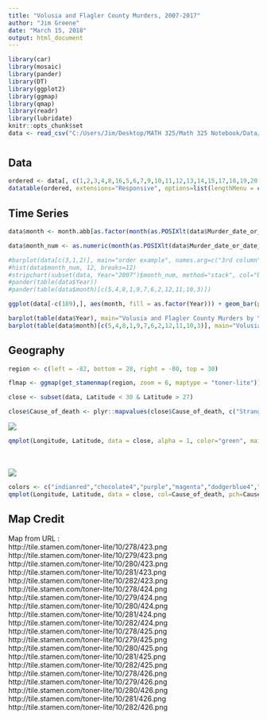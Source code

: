 ```yaml
---
title: "Volusia and Flagler County Murders, 2007-2017"
author: "Jim Greene"
date: "March 15, 2018"
output: html_document
---
```


```r
library(car)
library(mosaic)
library(pander)
library(DT)
library(ggplot2)
library(ggmap)
library(qmap)
library(readr)
library(lubridate)
knitr::opts_chunk$set
data <- read_csv("C:/Users/Jim/Desktop/MATH 325/Math 325 Notebook/Data/murder.csv")
```

# {.tabset .tabset-fade}

## Data
```r
ordered <- data[, c(1,2,3,4,8,16,5,6,7,9,10,11,12,13,14,15,17,18,19,20,21,22,23,24,25,26,27,28)]
datatable(ordered, extensions="Responsive", options=list(lengthMenu = c(10,30,100,204)))
```


## Time Series
```r
data$month <- month.abb[as.factor(month(as.POSIXlt(data$Murder_date_or_date_body_found, format="%m/%d/%y")))]

data$month_num <- as.numeric(month(as.POSIXlt(data$Murder_date_or_date_body_found, format="%m/%d/%y")))

#barplot(data[c(3,1,2)], main="order example", names.arg=c("3rd column", "1st column", "2nd column"))
#hist(data$month_num, 12, breaks=12)
#stripchart(subset(data, Year="2007")$month_num, method="stack", col="black", pch=16)
#pander(table(data$Year))
#pander(table(data$month)[c(5,4,8,1,9,7,6,2,12,11,10,3)])

ggplot(data[-c(189),], aes(month, fill = as.factor(Year))) + geom_bar(position='dodge', alpha = 1)+ scale_x_discrete(limits = month.abb) + xlab("Month") + ylab("Count") + ggtitle("Volusia and Flagler County Murders 2007-2017") + scale_fill_manual(values=c("coral","indianred","#440055","darkorange","chocolate4","dodgerblue4","#809000","#cc0000","darkgoldenrod2","deeppink2","#00dd00","cyan","darkmagenta","aquamarine3","black"), name = "Year")

barplot(table(data$Year), main="Volusia and Flagler County Murders by Year, 2007-2017")
barplot(table(data$month)[c(5,4,8,1,9,7,6,2,12,11,10,3)], main="Volusia and Flagler County Murders by Month, 2007-2017")#, main="Total count murders by month", xlab="Month")

```


## Geography
```r
region <- c(left = -82, bottom = 28, right = -80, top = 30)

flmap <- ggmap(get_stamenmap(region, zoom = 6, maptype = "toner-lite"))

close <- subset(data, Latitude < 30 & Latitude > 27)

close$Cause_of_death <- plyr::mapvalues(close$Cause_of_death, c("Strangled", "Blunt trauma"), c("Strangling", "Blunt force trauma"))
```

![](C:/Users/Jim/Desktop/MATH 325/Math 325 Notebook/Images/map_heat2.png)

```r
qmplot(Longitude, Latitude, data = close, alpha = 1, color="green", main="Flagler and Volusia County Murders, 2007 - 2017") + stat_density_2d(aes(fill = ..level..), geom = "polygon", alpha = .3, color = NA) + scale_fill_gradient("Density", low = "yellow", high = "red") + guides(alpha=FALSE)
```

</br></br>
![](C:/Users/Jim/Desktop/MATH 325/Math 325 Notebook/Images/map_types.png)

```r
colors <- c("indianred","chocolate4","purple","magenta","dodgerblue4","olivedrab","red","coral","darkgoldenrod2","deeppink1","green","cyan","darkmagenta","aquamarine3","darkorange","black")
qmplot(Longitude, Latitude, data = close, col=Cause_of_death, pch=Cause_of_death, alpha=0.3, legend="none", main="Flagler and Volusia County Murders, 2007 - 2017") + scale_color_manual(values = colors) + scale_shape_manual(values=c(0,1,2,3,4,6,7,8,11,10,12,15,16,17,19,14)) + labs(color='Cause of death', pch='Cause of death')  + guides(alpha=FALSE)
```

## Map Credit

Map from URL : </br>
http://tile.stamen.com/toner-lite/10/278/423.png </br>
http://tile.stamen.com/toner-lite/10/279/423.png </br>
http://tile.stamen.com/toner-lite/10/280/423.png </br>
http://tile.stamen.com/toner-lite/10/281/423.png </br>
http://tile.stamen.com/toner-lite/10/282/423.png </br>
http://tile.stamen.com/toner-lite/10/278/424.png </br>
http://tile.stamen.com/toner-lite/10/279/424.png </br>
http://tile.stamen.com/toner-lite/10/280/424.png </br>
http://tile.stamen.com/toner-lite/10/281/424.png </br>
http://tile.stamen.com/toner-lite/10/282/424.png </br>
http://tile.stamen.com/toner-lite/10/278/425.png </br>
http://tile.stamen.com/toner-lite/10/279/425.png </br>
http://tile.stamen.com/toner-lite/10/280/425.png </br>
http://tile.stamen.com/toner-lite/10/281/425.png </br>
http://tile.stamen.com/toner-lite/10/282/425.png </br>
http://tile.stamen.com/toner-lite/10/278/426.png </br>
http://tile.stamen.com/toner-lite/10/279/426.png </br>
http://tile.stamen.com/toner-lite/10/280/426.png </br>
http://tile.stamen.com/toner-lite/10/281/426.png </br>
http://tile.stamen.com/toner-lite/10/282/426.png

#
